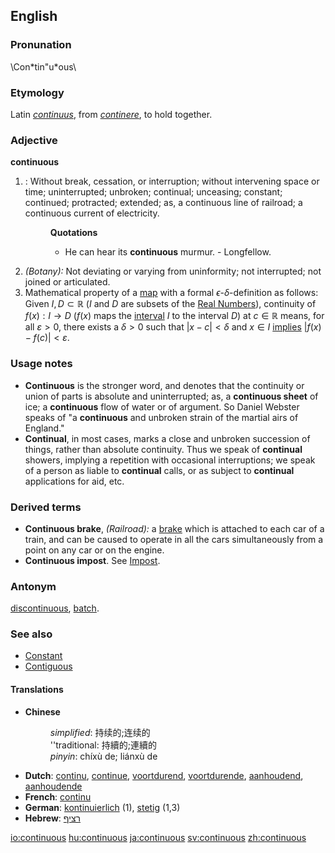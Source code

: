 ==English==

===Pronunation===
\Con*tin"u*ous\

===Etymology===
Latin ''[[continuus]]'', from ''[[continere]]'', to hold together.

===Adjective===
'''continuous'''

#{{time}}: Without break, cessation, or interruption; without intervening space or time; uninterrupted; unbroken; continual; unceasing; constant; continued; protracted; extended; as, a continuous line of railroad; a continuous current of electricity.
#:'''Quotations'''
#:*He can hear its '''continuous''' murmur.   - Longfellow.
#''(Botany):'' Not deviating or varying from uninformity; not interrupted; not joined or articulated.
#Mathematical property of a [[map]] with a formal <math>\epsilon</math>-<math>\delta</math>-definition as follows: Given <math>I,D\subset\mathbb{R}</math> (''I'' and ''D'' are subsets of the [[Real Numbers]]), continuity of <math>f(x):I \to D</math> (<math>f(x)</math> maps the [[interval]] ''I'' to the interval ''D'') at <math>c\in\mathbb{R}</math> means, for all <math>\varepsilon>0</math>, there exists a <math>\delta>0</math> such that <math>|x-c|<\delta</math> and <math>x\in I</math> [[implies]] <math>|f(x)-f(c)|<\varepsilon</math>.

===Usage notes===
*'''Continuous''' is the stronger word, and denotes that the continuity or union of parts is absolute and uninterrupted; as, a '''continuous sheet''' of ice; a '''continuous''' flow of water or of argument. So Daniel Webster speaks of "a '''continuous''' and unbroken strain of the martial airs of England." 
*'''Continual''', in most cases, marks a close and unbroken succession of things, rather than absolute continuity. Thus we speak of '''continual''' showers, implying a repetition with occasional interruptions; we speak of a person as liable to '''continual''' calls, or as subject to '''continual''' applications for aid, etc.

===Derived terms===
*'''Continuous brake''', ''(Railroad):'' a [[brake]] which is attached to each car of a train, and can be caused to operate in all the cars simultaneously from a point on any car or on the engine.
*'''Continuous impost'''. See [[Impost]].

===Antonym===
[[discontinuous]], [[batch]].
===See also===
*[[Constant]]
*[[Contiguous]]

====Translations====
*'''Chinese'''
*:''simplified'': 持续的;连续的
*:''traditional: 持續的;連續的
*:''pinyin'': chíxù de; liánxù de
*'''Dutch''': [[continu]], [[continue]], [[voortdurend]], [[voortdurende]], [[aanhoudend]], [[aanhoudende]]
*'''French''': [[continu]]
*'''German''': [[kontinuierlich]] (1), [[stetig]] (1,3)
*'''Hebrew''': [[רציף]]

[[io:continuous]]
[[hu:continuous]]
[[ja:continuous]]
[[sv:continuous]]
[[zh:continuous]]